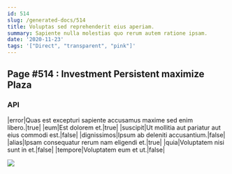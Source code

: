 ```yaml
---
id: 514
slug: /generated-docs/514
title: Voluptas sed reprehenderit eius aperiam.
summary: Sapiente nulla molestias quo rerum autem ratione ipsam.
date: '2020-11-23'
tags: '["Direct", "transparent", "pink"]'
---
```

## Page #514 : Investment Persistent maximize Plaza

### API

|error|Quas est excepturi sapiente accusamus maxime sed enim libero.|true|
|eum|Est dolorem et.|true|
|suscipit|Ut mollitia aut pariatur aut eius commodi est.|false|
|dignissimos|Ipsum ab deleniti accusantium.|false|
|alias|Ipsam consequatur rerum nam eligendi et.|true|
|quia|Voluptatem nisi sunt in et.|false|
|tempore|Voluptatem eum et ut.|false|


![](/assets/cats-1.jpg)


